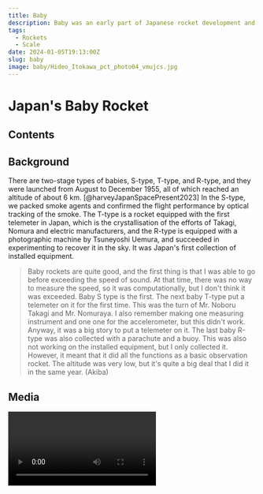 ```yaml
---
title: Baby
description: Baby was an early part of Japanese rocket development and first flown in 1957 by Hideo Itokawa and team at Michikawa, Iwaki in Akita province in north-west Honshu island.
tags:
  - Rockets
  - Scale
date: 2024-01-05T19:13:00Z
slug: baby
image: baby/Hideo_Itokawa_pct_photo04_vmujcs.jpg
---
```

# Japan's Baby Rocket

## Contents

## Background

There are two-stage types of babies, S-type, T-type, and R-type, and they were launched from August to December 1955, all of which reached an altitude of about 6 km. [@harveyJapanSpacePresent2023] In the S-type, we packed smoke agents and confirmed the flight performance by optical tracking of the smoke. The T-type is a rocket equipped with the first telemeter in Japan, which is the crystallisation of the efforts of Takagi, Nomura and electric manufacturers, and the R-type is equipped with a photographic machine by Tsuneyoshi Uemura, and succeeded in experimenting to recover it in the sky. It was Japan's first collection of installed equipment.

> Baby rockets are quite good, and the first thing is that I was able to go before exceeding the speed of sound. At that time, there was no way to measure the speed, so it was computationally, but I don't think it was exceeded. Baby S type is the first. The next baby T-type put a telemeter on it for the first time. This was the turn of Mr. Noboru Takagi and Mr. Nomuraya. I also remember making one measuring instrument and one one for the accelerometer, but this didn't work. Anyway, it was a big story to put a telemeter on it. The last baby R-type was also collected with a parachute and a buoy. This was also not working on the installed equipment, but I only collected it. However, it meant that it did all the functions as a basic observation rocket. The altitude was very low, but it's quite a big deal that I did it in the same year. (Akiba)

## Media

<Video id='hODYsZbVysM' />

<Gallery tags={['baby','project']} />

### Bibliography
